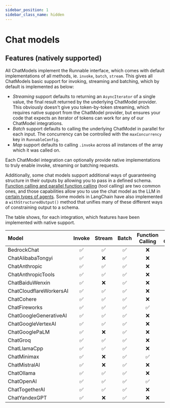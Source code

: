 ```yaml
---
sidebar_position: 1
sidebar_class_name: hidden
---
```


# Chat models

<!-- This file is autogenerated. Do not edit directly. -->
<!-- See `scripts/model-docs.table.js` for details -->

## Features (natively supported)

All ChatModels implement the Runnable interface, which comes with default implementations of all methods, ie. `invoke`, `batch`, `stream`. This gives all ChatModels basic support for invoking, streaming and batching, which by default is implemented as below:

- _Streaming_ support defaults to returning an `AsyncIterator` of a single value, the final result returned by the underlying ChatModel provider. This obviously doesn't give you token-by-token streaming, which requires native support from the ChatModel provider, but ensures your code that expects an iterator of tokens can work for any of our ChatModel integrations.
- _Batch_ support defaults to calling the underlying ChatModel in parallel for each input. The concurrency can be controlled with the `maxConcurrency` key in `RunnableConfig`.
- _Map_ support defaults to calling `.invoke` across all instances of the array which it was called on.

Each ChatModel integration can optionally provide native implementations to truly enable invoke, streaming or batching requests.

Additionally, some chat models support additional ways of guaranteeing structure in their outputs by allowing you to pass in a defined schema.
[Function calling and parallel function calling](/docs/modules/model_io/chat/function_calling) (tool calling) are two common ones, and those capabilities allow you to use the chat model as the LLM in [certain types of agents](/docs/modules/agents/agent_types/).
Some models in LangChain have also implemented a `withStructuredOutput()` method that unifies many of these different ways of constraining output to a schema.

The table shows, for each integration, which features have been implemented with native support.

| Model                   | Invoke | Stream | Batch | Function Calling | Tool Calling | `withStructuredOutput()` |
| :---------------------- | :----: | :----: | :---: | :--------------: | :----------: | :----------------------: |
| BedrockChat             |   ✅   |   ✅   |  ✅   |        ❌        |      ❌      |            ❌            |
| ChatAlibabaTongyi       |   ✅   |   ❌   |  ✅   |        ❌        |      ❌      |            ❌            |
| ChatAnthropic           |   ✅   |   ✅   |  ✅   |        ❌        |      ❌      |            ❌            |
| ChatAnthropicTools      |   ✅   |   ✅   |  ✅   |        ❌        |      ✅      |            ✅            |
| ChatBaiduWenxin         |   ✅   |   ❌   |  ✅   |        ❌        |      ❌      |            ❌            |
| ChatCloudflareWorkersAI |   ✅   |   ✅   |  ✅   |        ❌        |      ❌      |            ❌            |
| ChatCohere              |   ✅   |   ✅   |  ✅   |        ❌        |      ❌      |            ❌            |
| ChatFireworks           |   ✅   |   ✅   |  ✅   |        ✅        |      ❌      |            ❌            |
| ChatGoogleGenerativeAI  |   ✅   |   ✅   |  ✅   |        ❌        |      ❌      |            ❌            |
| ChatGoogleVertexAI      |   ✅   |   ✅   |  ✅   |        ❌        |      ❌      |            ❌            |
| ChatGooglePaLM          |   ✅   |   ❌   |  ✅   |        ❌        |      ❌      |            ❌            |
| ChatGroq                |   ✅   |   ✅   |  ✅   |        ❌        |      ❌      |            ❌            |
| ChatLlamaCpp            |   ✅   |   ✅   |  ✅   |        ❌        |      ❌      |            ❌            |
| ChatMinimax             |   ✅   |   ❌   |  ✅   |        ✅        |      ❌      |            ❌            |
| ChatMistralAI           |   ✅   |   ❌   |  ✅   |        ❌        |      ✅      |            ✅            |
| ChatOllama              |   ✅   |   ✅   |  ✅   |        ❌        |      ❌      |            ❌            |
| ChatOpenAI              |   ✅   |   ✅   |  ✅   |        ✅        |      ✅      |            ✅            |
| ChatTogetherAI          |   ✅   |   ✅   |  ✅   |        ❌        |      ❌      |            ❌            |
| ChatYandexGPT           |   ✅   |   ❌   |  ✅   |        ❌        |      ❌      |            ❌            |
